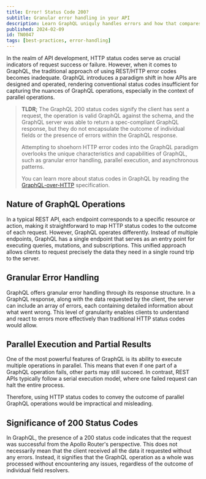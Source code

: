 ```yaml
---
title: Error! Status Code 200?
subtitle: Granular error handling in your API
description: Learn GraphQL uniquly handles errors and how that compares to traditional REST APIs.
published: 2024-02-09
id: TN0047
tags: [best-practices, error-handling]
---
```


In the realm of API development, HTTP status codes serve as crucial indicators of request success or failure.
However, when it comes to GraphQL, the traditional approach of using REST/HTTP error codes becomes inadequate.
GraphQL introduces a paradigm shift in how APIs are designed and operated, rendering conventional status codes insufficient for capturing the nuances of GraphQL operations, especially in the context of parallel operations.

>
> **TLDR;** The GraphQL 200 status codes signify the client has sent a request, the operation is valid GraphQL against the schema, and the GraphQL server was able to return a spec-compliant GraphQL response, but they do not encapsulate the outcome of individual fields or the presence of errors within the GraphQL response.
>
> Attempting to shoehorn HTTP error codes into the GraphQL paradigm overlooks the unique characteristics and capabilities of GraphQL, such as granular error handling, parallel execution, and asynchronous patterns.
> 
> You can learn more about status codes in GraphQL by reading the [GraphQL-over-HTTP](https://graphql.github.io/graphql-over-http/draft/) specification.
>

## Nature of GraphQL Operations

In a typical REST API, each endpoint corresponds to a specific resource or action, making it straightforward to map HTTP status codes to the outcome of each request.
However, GraphQL operates differently. Instead of multiple endpoints, GraphQL has a single endpoint that serves as an entry point for executing queries, mutations, and subscriptions.
This unified approach allows clients to request precisely the data they need in a single round trip to the server.

## Granular Error Handling

GraphQL offers granular error handling through its response structure.
In a GraphQL response, along with the data requested by the client, the server can include an array of errors, each containing detailed information about what went wrong.
This level of granularity enables clients to understand and react to errors more effectively than traditional HTTP status codes would allow.

## Parallel Execution and Partial Results

One of the most powerful features of GraphQL is its ability to execute multiple operations in parallel.
This means that even if one part of a GraphQL operation fails, other parts may still succeed.
In contrast, REST APIs typically follow a serial execution model, where one failed request can halt the entire process.

Therefore, using HTTP status codes to convey the outcome of parallel GraphQL operations would be impractical and misleading.

## Significance of 200 Status Codes

In GraphQL, the presence of a 200 status code indicates that the request was successful from the Apollo Router's perspective.
This does not necessarily mean that the client received all the data it requested without any errors.
Instead, it signifies that the GraphQL operation as a whole was processed without encountering any issues, regardless of the outcome of individual field resolvers.
